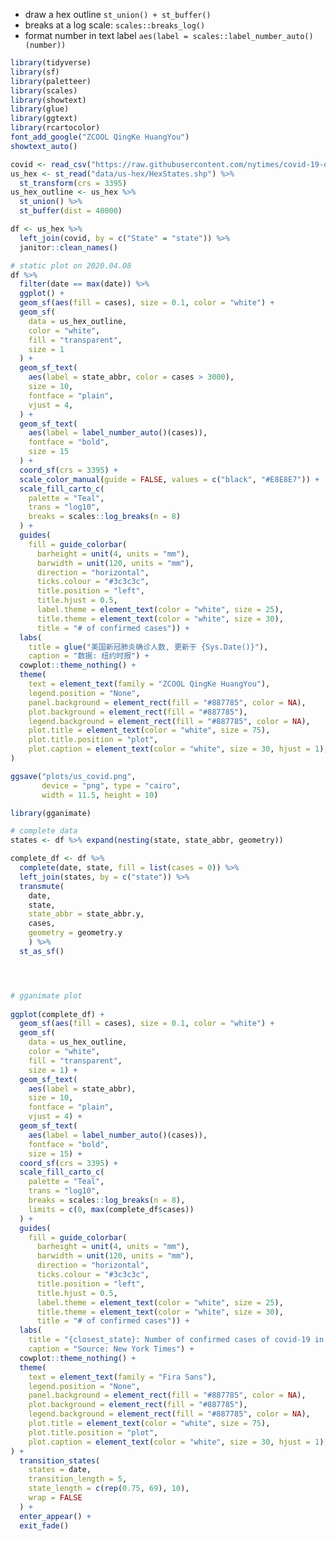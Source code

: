 
- draw a hex outline `st_union() + st_buffer()`  
- breaks at a log scale: `scales::breaks_log()`
- format number in text label `aes(label = scales::label_number_auto()(number))`

```r
library(tidyverse)
library(sf)
library(paletteer)
library(scales)
library(showtext)
library(glue)
library(ggtext)
library(rcartocolor)
font_add_google("ZCOOL QingKe HuangYou")
showtext_auto()
```


```r
covid <- read_csv("https://raw.githubusercontent.com/nytimes/covid-19-data/master/us-states.csv") 
us_hex <- st_read("data/us-hex/HexStates.shp") %>%
  st_transform(crs = 3395)
us_hex_outline <- us_hex %>%
  st_union() %>%
  st_buffer(dist = 40000)
```



```r
df <- us_hex %>% 
  left_join(covid, by = c("State" = "state")) %>%
  janitor::clean_names()
```


```r
# static plot on 2020.04.08
df %>% 
  filter(date == max(date)) %>% 
  ggplot() +
  geom_sf(aes(fill = cases), size = 0.1, color = "white") +
  geom_sf(
    data = us_hex_outline,
    color = "white",
    fill = "transparent",
    size = 1
  ) +
  geom_sf_text(
    aes(label = state_abbr, color = cases > 3000),
    size = 10,
    fontface = "plain",
    vjust = 4,
  ) +
  geom_sf_text(
    aes(label = label_number_auto()(cases)),
    fontface = "bold",
    size = 15
  ) +
  coord_sf(crs = 3395) +
  scale_color_manual(guide = FALSE, values = c("black", "#E8E8E7")) + 
  scale_fill_carto_c(
    palette = "Teal",
    trans = "log10",
    breaks = scales::log_breaks(n = 8)
  ) +
  guides(
    fill = guide_colorbar(
      barheight = unit(4, units = "mm"),
      barwidth = unit(120, units = "mm"),
      direction = "horizontal",
      ticks.colour = "#3c3c3c",
      title.position = "left",
      title.hjust = 0.5,
      label.theme = element_text(color = "white", size = 25),
      title.theme = element_text(color = "white", size = 30),
      title = "# of confirmed cases")) +
  labs(
    title = glue("美国新冠肺炎确诊人数, 更新于 {Sys.Date()}"),
    caption = "数据: 纽约时报") + 
  cowplot::theme_nothing() +
  theme(
    text = element_text(family = "ZCOOL QingKe HuangYou"),
    legend.position = "None",
    panel.background = element_rect(fill = "#887785", color = NA),
    plot.background = element_rect(fill = "#887785"),
    legend.background = element_rect(fill = "#887785", color = NA),
    plot.title = element_text(color = "white", size = 75),
    plot.title.position = "plot",
    plot.caption = element_text(color = "white", size = 30, hjust = 1),
)
```


```r
ggsave("plots/us_covid.png", 
       device = "png", type = "cairo",
       width = 11.5, height = 10)
```


```r
library(gganimate)

# complete data 
states <- df %>% expand(nesting(state, state_abbr, geometry))

complete_df <- df %>%
  complete(date, state, fill = list(cases = 0)) %>%
  left_join(states, by = c("state")) %>% 
  transmute(
    date,
    state,
    state_abbr = state_abbr.y,
    cases,
    geometry = geometry.y
    ) %>% 
  st_as_sf()




# gganimate plot
  
ggplot(complete_df) +
  geom_sf(aes(fill = cases), size = 0.1, color = "white") +
  geom_sf(
    data = us_hex_outline,
    color = "white",
    fill = "transparent",
    size = 1) +
  geom_sf_text(
    aes(label = state_abbr),
    size = 10,
    fontface = "plain",
    vjust = 4) +
  geom_sf_text(
    aes(label = label_number_auto()(cases)),
    fontface = "bold",
    size = 15) +
  coord_sf(crs = 3395) +
  scale_fill_carto_c(
    palette = "Teal",
    trans = "log10",
    breaks = scales::log_breaks(n = 8),
    limits = c(0, max(complete_df$cases))
  ) +
  guides(
    fill = guide_colorbar(
      barheight = unit(4, units = "mm"),
      barwidth = unit(120, units = "mm"),
      direction = "horizontal",
      ticks.colour = "#3c3c3c",
      title.position = "left",
      title.hjust = 0.5,
      label.theme = element_text(color = "white", size = 25),
      title.theme = element_text(color = "white", size = 30),
      title = "# of confirmed cases")) +
  labs(
    title = "{closest_state}: Number of confirmed cases of covid-19 in the USA",
    caption = "Source: New York Times") + 
  cowplot::theme_nothing() +
  theme(
    text = element_text(family = "Fira Sans"),
    legend.position = "None",
    panel.background = element_rect(fill = "#887785", color = NA),
    plot.background = element_rect(fill = "#887785"),
    legend.background = element_rect(fill = "#887785", color = NA),
    plot.title = element_text(color = "white", size = 75),
    plot.title.position = "plot",
    plot.caption = element_text(color = "white", size = 30, hjust = 1),
) + 
  transition_states(
    states = date,
    transition_length = 5,
    state_length = c(rep(0.75, 69), 10),
    wrap = FALSE
  ) + 
  enter_appear() + 
  exit_fade()

```

